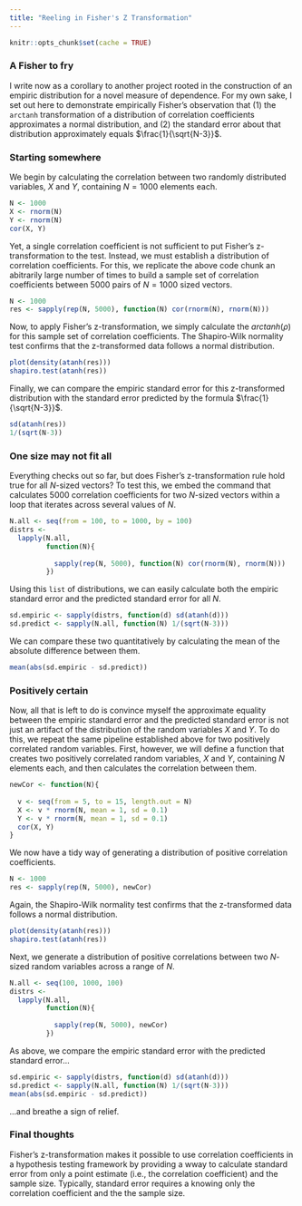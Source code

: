 ```yaml
---
title: "Reeling in Fisher's Z Transformation"
---
```


```r
knitr::opts_chunk$set(cache = TRUE)
```

### A Fisher to fry

I write now as a corollary to another project rooted in the construction of an empiric distribution for a novel measure of dependence. For my own sake, I set out here to demonstrate empirically Fisher's observation that (1) the `arctanh` transformation of a distribution of correlation coefficients approximates a normal distribution, and (2) the standard error about that distribution approximately equals $\frac{1}{\sqrt{N-3}}$.

### Starting somewhere

We begin by calculating the correlation between two randomly distributed variables, $X$ and $Y$, containing $N=1000$ elements each.

```r
N <- 1000
X <- rnorm(N)
Y <- rnorm(N)
cor(X, Y)
```

Yet, a single correlation coefficient is not sufficient to put Fisher's z-transformation to the test. Instead, we must establish a distribution of correlation coefficients. For this, we replicate the above code chunk an abitrarily large number of times to build a sample set of correlation coefficients between 5000 pairs of $N=1000$ sized vectors.

```r
N <- 1000
res <- sapply(rep(N, 5000), function(N) cor(rnorm(N), rnorm(N)))
```

Now, to apply Fisher's z-transformation, we simply calculate the $arctanh(\rho)$ for this sample set of correlation coefficients. The Shapiro-Wilk normality test confirms that the z-transformed data follows a normal distribution.

```r
plot(density(atanh(res)))
shapiro.test(atanh(res))
```

Finally, we can compare the empiric standard error for this z-transformed distribution with the standard error predicted by the formula $\frac{1}{\sqrt{N-3}}$.

```r
sd(atanh(res))
1/(sqrt(N-3))
```

### One size may not fit all

Everything checks out so far, but does Fisher's z-transformation rule hold true for all $N$-sized vectors? To test this, we embed the command that calculates 5000 correlation coefficients for two $N$-sized vectors within a loop that iterates across several values of $N$.

```r
N.all <- seq(from = 100, to = 1000, by = 100)
distrs <-
  lapply(N.all,
         function(N){
           
           sapply(rep(N, 5000), function(N) cor(rnorm(N), rnorm(N)))
         })
```

Using this `list` of distributions, we can easily calculate both the empiric standard error and the predicted standard error for all $N$.

```r
sd.empiric <- sapply(distrs, function(d) sd(atanh(d)))
sd.predict <- sapply(N.all, function(N) 1/(sqrt(N-3)))
```

We can compare these two quantitatively by calculating the mean of the absolute difference between them.

```r
mean(abs(sd.empiric - sd.predict))
```

### Positively certain

Now, all that is left to do is convince myself the approximate equality between the empiric standard error and the predicted standard error is not just an artifact of the distribution of the random variables $X$ and $Y$. To do this, we repeat the same pipeline established above for two positively correlated random variables. First, however, we will define a function that creates two positively correlated random variables, $X$ and $Y$, containing $N$ elements each, and then calculates the correlation between them.

```r
newCor <- function(N){
  
  v <- seq(from = 5, to = 15, length.out = N)
  X <- v * rnorm(N, mean = 1, sd = 0.1)
  Y <- v * rnorm(N, mean = 1, sd = 0.1)
  cor(X, Y)
}
```

We now have a tidy way of generating a distribution of positive correlation coefficients. 

```r
N <- 1000
res <- sapply(rep(N, 5000), newCor)
```

Again, the Shapiro-Wilk normality test confirms that the z-transformed data follows a normal distribution.

```r
plot(density(atanh(res)))
shapiro.test(atanh(res))
```

Next, we generate a distribution of positive correlations between two $N$-sized random variables across a range of $N$.

```r
N.all <- seq(100, 1000, 100)
distrs <-
  lapply(N.all,
         function(N){
           
           sapply(rep(N, 5000), newCor)
         })
```

As above, we compare the empiric standard error with the predicted standard error...

```r
sd.empiric <- sapply(distrs, function(d) sd(atanh(d)))
sd.predict <- sapply(N.all, function(N) 1/(sqrt(N-3)))
mean(abs(sd.empiric - sd.predict))
```

...and breathe a sign of relief.

### Final thoughts

Fisher's z-transformation makes it possible to use correlation coefficients in a hypothesis testing framework by providing a wway to calculate standard error from only a point estimate (i.e., the correlation coefficient) and the sample size. Typically, standard error requires a knowing only the correlation coefficient and the the sample size.

